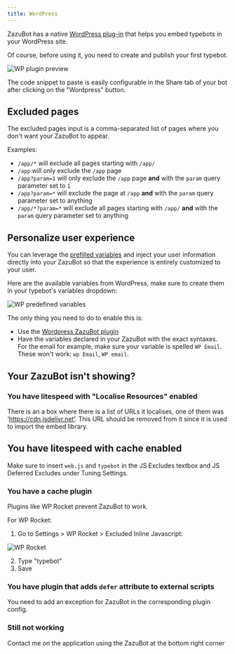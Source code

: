 ```yaml
---
title: WordPress
---
```


ZazuBot has a native [WordPress plug-in](https://wordpress.org/plugins/typebot/) that helps you embed typebots in your WordPress site.

Of course, before using it, you need to create and publish your first typebot.

<Frame>
  <img src="/images/embeddings/wordpress-preview.png" alt="WP plugin preview" />
</Frame>

The code snippet to paste is easily configurable in the Share tab of your bot after clicking on the "Wordpress" button.

## Excluded pages

The excluded pages input is a comma-separated list of pages where you don't want your ZazuBot to appear.

Examples:

- `/app/*` will exclude all pages starting with `/app/`
- `/app` will only exclude the `/app` page
- `/app?param=1` will only exclude the `/app` page **and** with the `param` query parameter set to `1`
- `/app?param=*` will exclude the page at `/app` **and** with the `param` query parameter set to anything
- `/app/*?param=*` will exclude all pages starting with `/app/` **and** with the `param` query parameter set to anything

## Personalize user experience

You can leverage the [prefilled variables](../../editor/variables#prefilled-variables) and inject your user information directly into your ZazuBot so that the experience is entirely customized to your user.

Here are the available variables from WordPress, make sure to create them in your typebot's variables dropdown:

<Frame style={{ maxWidth: "400px" }}>
  <img
    src="/images/embeddings/wp-variables.png"
    alt="WP predefined variables"
  />
</Frame>

The only thing you need to do to enable this is:

- Use the [Wordpress ZazuBot plugin](https://wordpress.com/plugins/typebot)
- Have the variables declared in your ZazuBot with the exact syntaxes. For the email for example, make sure your variable is spelled `WP Email`. These won't work: `wp Email`, `WP email`.

## Your ZazuBot isn't showing?

### You have litespeed with "Localise Resources" enabled

There is an a box where there is a list of URLs it localises, one of them was ‘https://cdn.jsdelivr.net’. This URL should be removed from it since it is used to import the embed library.

## You have litespeed with cache enabled

Make sure to insert `web.js` and `typebot` in the JS Excludes textbox and JS Deferred Excludes under Tuning Settings.

### You have a cache plugin

Plugins like WP Rocket prevent ZazuBot to work.

For WP Rocket:

1. Go to Settings > WP Rocket > Excluded Inline Javascript:

<Frame>
  <img src="/images/embeddings/wp-rocket.png" alt="WP Rocket" />
</Frame>

2. Type "typebot"
3. Save

### You have plugin that adds `defer` attribute to external scripts

You need to add an exception for ZazuBot in the corresponding plugin config.

### Still not working

Contact me on the application using the ZazuBot at the bottom right corner
